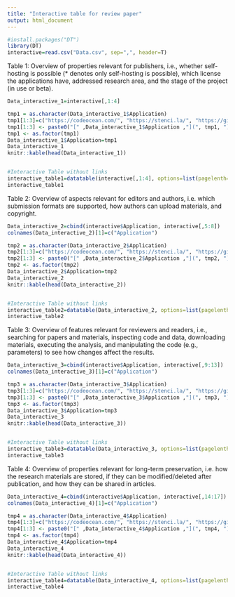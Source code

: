 ```yaml
---
title: "Interactive table for review paper"
output: html_document
---
```


```r
#install.packages("DT")
library(DT)
interactive=read.csv("Data.csv", sep=",", header=T)
```

Table 1: Overview of properties relevant for publishers, i.e., whether self-hosting is possible (* denotes only self-hosting is possible), which license the applications have, addressed research area, and the stage of the project (in use or beta).

```r
Data_interactive_1=interactive[,1:4]

tmp1 = as.character(Data_interactive_1$Application)
tmp1[1:3]=c("https://codeocean.com/", "https://stenci.la/", "https://gigantum.com/")
tmp1[1:3] <- paste0("[" ,Data_interactive_1$Application ,"](", tmp1, ")")
tmp1 <- as.factor(tmp1)
Data_interactive_1$Application=tmp1
Data_interactive_1
knitr::kable(head(Data_interactive_1))


#Interactive Table without links
interactive_table1=datatable(interactive[,1:4], options=list(pagelenth=15, lengthMenu = c(11, 20), targets = 15))
interactive_table1
```

Table 2: Overview of aspects relevant for editors and authors, i.e. which submission formats are supported, how authors can upload materials, and copyright.

```r
Data_interactive_2=cbind(interactive$Application, interactive[,5:8])
colnames(Data_interactive_2)[1]=c("Application")

tmp2 = as.character(Data_interactive_2$Application)
tmp2[1:3]=c("https://codeocean.com/", "https://stenci.la/", "https://gigantum.com/")
tmp2[1:3] <- paste0("[" ,Data_interactive_2$Application ,"](", tmp2, ")")
tmp2 <- as.factor(tmp2)
Data_interactive_2$Application=tmp2
Data_interactive_2
knitr::kable(head(Data_interactive_2))


#Interactive Table without links
interactive_table2=datatable(Data_interactive_2, options=list(pagelenth=15, lengthMenu = c(11, 20), targets = 15))
interactive_table2

```

Table 3: Overview of features relevant for reviewers and readers, i.e., searching for papers and materials, inspecting code and data, downloading materials, executing the analysis, and manipulating the code (e.g., parameters) to see how changes affect the results.

```r
Data_interactive_3=cbind(interactive$Application, interactive[,9:13])
colnames(Data_interactive_3)[1]=c("Application")

tmp3 = as.character(Data_interactive_3$Application)
tmp3[1:3]=c("https://codeocean.com/", "https://stenci.la/", "https://gigantum.com/")
tmp3[1:3] <- paste0("[" ,Data_interactive_3$Application ,"](", tmp3, ")")
tmp3 <- as.factor(tmp3)
Data_interactive_3$Application=tmp3
Data_interactive_3
knitr::kable(head(Data_interactive_3))


#Interactive Table without links
interactive_table3=datatable(Data_interactive_3, options=list(pagelenth=15, lengthMenu = c(11, 20), targets = 15))
interactive_table3
```

Table 4: Overview of properties relevant for long-term preservation, i.e. how the research materials are stored, if they can be modified/deleted after publication, and how they can be shared in articles.

```r
Data_interactive_4=cbind(interactive$Application, interactive[,14:17])
colnames(Data_interactive_4)[1]=c("Application")

tmp4 = as.character(Data_interactive_4$Application)
tmp4[1:3]=c("https://codeocean.com/", "https://stenci.la/", "https://gigantum.com/")
tmp4[1:3] <- paste0("[" ,Data_interactive_4$Application ,"](", tmp4, ")")
tmp4 <- as.factor(tmp4)
Data_interactive_4$Application=tmp4
Data_interactive_4
knitr::kable(head(Data_interactive_4))


#Interactive Table without links
interactive_table4=datatable(Data_interactive_4, options=list(pagelenth=15, lengthMenu = c(11, 20), targets = 15))
interactive_table4
```